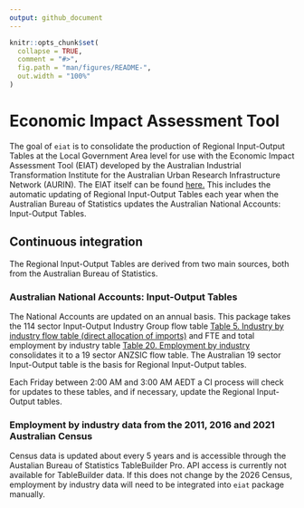 ```yaml
---
output: github_document
---
```


<!-- README.md is generated from README.Rmd. Please edit that file -->

```r
knitr::opts_chunk$set(
  collapse = TRUE,
  comment = "#>",
  fig.path = "man/figures/README-",
  out.width = "100%"
)
```

# Economic Impact Assessment Tool

<!-- badges: start -->

<!-- badges: end -->

The goal of `eiat` is to consolidate the production of Regional Input-Output Tables at the Local Government Area level for use with the Economic Impact Assessment Tool (EIAT) developed by the Australian Industrial Transformation Institute for the Australian Urban Research Infrastructure Network (AURIN). The EIAT itself can be found [here.](https://github.com/aiti-flinders/eiat-app "Economic Impact Assessment Tool") This includes the automatic updating of Regional Input-Output Tables each year when the Australian Bureau of Statistics updates the Australian National Accounts: Input-Output Tables.

## Continuous integration

The Regional Input-Output Tables are derived from two main sources, both from the Australian Bureau of Statistics.

### Australian National Accounts: Input-Output Tables

The National Accounts are updated on an annual basis. This package takes the 114 sector Input-Output Industry Group flow table [Table 5. Industry by industry flow table (direct allocation of imports)](https://www.abs.gov.au/statistics/economy/national-accounts/australian-national-accounts-input-output-tables/2019-20/520905500105.xlsx) and FTE and total employment by industry table [Table 20. Employment by industry](https://www.abs.gov.au/statistics/economy/national-accounts/australian-national-accounts-input-output-tables/2019-20/520905500120.xlsx) consolidates it to a 19 sector ANZSIC flow table. The Australian 19 sector Input-Output table is the basis for Regional Input-Output tables.

Each Friday between 2:00 AM and 3:00 AM AEDT a CI process will check for updates to these tables, and if necessary, update the Regional Input-Output tables.

### Employment by industry data from the 2011, 2016 and 2021 Australian Census

Census data is updated about every 5 years and is accessible through the Austalian Bureau of Statistics TableBuilder Pro. API access is currently not available for TableBuilder data. If this does not change by the 2026 Census, employment by industry data will need to be integrated into `eiat` package manually.
